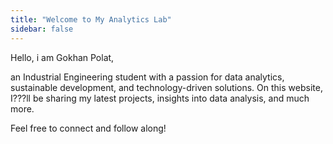 ```yaml
---
title: "Welcome to My Analytics Lab"
sidebar: false 
---
```


Hello, i am Gokhan Polat,

an Industrial Engineering student with a passion for data analytics, sustainable development, and technology-driven solutions. On this website, I???ll be sharing my latest projects, insights into data analysis, and much more.

Feel free to connect and follow along!